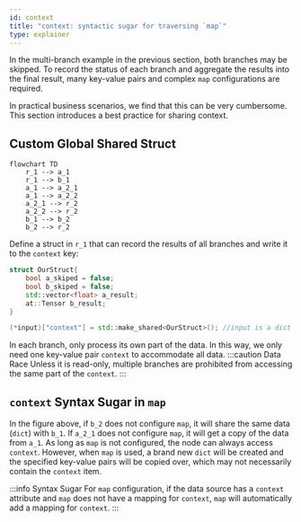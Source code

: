 ```yaml
---
id: context
title: "context: syntactic sugar for traversing `map`"
type: explainer
---
```


In the multi-branch example in the previous section, both branches may be skipped. To record the status of each branch and aggregate the results into the final result, many key-value pairs and complex `map` configurations are required.

In practical business scenarios, we find that this can be very cumbersome. This section introduces a best practice for sharing context.

## Custom Global Shared Struct

```mermaid
flowchart TD
    r_1 --> a_1
    r_1 --> b_1
    a_1 --> a_2_1
    a_1 --> a_2_2
    a_2_1 --> r_2
    a_2_2 --> r_2
    b_1 --> b_2
    b_2 --> r_2
```

Define a struct in `r_1` that can record the results of all branches and write it to the `context` key:
```cpp
struct OurStruct{
    bool a_skiped = false;
    bool b_skiped = false;
    std::vector<float> a_result;
    at::Tensor b_result;
}

(*input)["context"] = std::make_shared<OurStruct>(); //input is a dict

```

In each branch, only process its own part of the data. In this way, we only need one key-value pair `context` to accommodate all data.
:::caution Data Race
Unless it is read-only, multiple branches are prohibited from accessing the same part of the `context`.
:::




## `context` Syntax Sugar in `map`

In the figure above, if `b_2` does not configure `map`, it will share the same data (`dict`) with `b_1`. If `a_2_1` does not configure `map`, it will get a copy of the data from `a_1`. As long as `map` is not configured, the node can always access `context`. However, when `map` is used, a brand new `dict` will be created and the specified key-value pairs will be copied over, which may not necessarily contain the `context` item.

:::info Syntax Sugar
For `map` configuration, if the data source has a `context` attribute and `map` does not have a mapping for `context`, `map` will automatically add a mapping for `context`.
:::